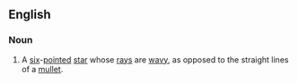 ==English==

===Noun===
{{en-noun|s}}

# {{context|heraldry}} A [[six]]-[[pointed]] [[star]] whose [[rays]] are [[wavy]], as opposed to the straight lines of a [[mullet]].